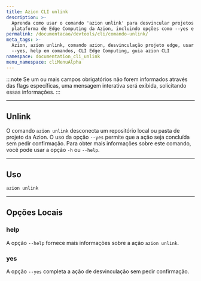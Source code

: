 ```yaml
---
title: Azion CLI unlink
description: >-
  Aprenda como usar o comando 'azion unlink' para desvincular projetos da
  plataforma de Edge Computing da Azion, incluindo opções como --yes e --help.
permalink: /documentacao/devtools/cli/comando-unlink/
meta_tags: >-
  Azion, azion unlink, comando azion, desvinculação projeto edge, usar azion
  --yes, help em comandos, CLI Edge Computing, guia azion CLI
namespace: documentation_cli_unlink
menu_namespace: cliMenuAlpha
---
```


:::note
Se um ou mais campos obrigatórios não forem informados através das flags específicas, uma mensagem interativa será exibida, solicitando essas informações.
:::

---

## Unlink

O comando `azion unlink` desconecta um repositório local ou pasta de projeto da Azion. O uso da opção `--yes` permite que a ação seja concluída sem pedir confirmação. Para obter mais informações sobre este comando, você pode usar a opção `-h` ou `--help`.

---

## Uso

```bash
azion unlink
```

---

## Opções Locais

### help

A opção `--help` fornece mais informações sobre a ação `azion unlink`.

### yes

A opção `--yes` completa a ação de desvinculação sem pedir confirmação.
